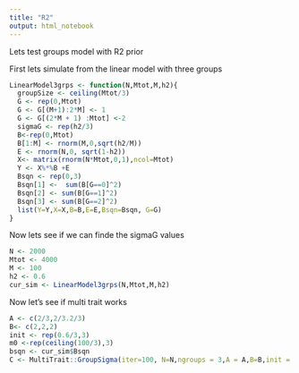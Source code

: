 ```yaml
---
title: "R2"
output: html_notebook
---
```


Lets test groups model with R2 prior

First lets simulate from the linear model with three groups

```r
LinearModel3grps <- function(N,Mtot,M,h2){
  groupSize <- ceiling(Mtot/3)
  G <- rep(0,Mtot)
  G <- G[(M+1):2*M] <- 1
  G <- G[(2*M + 1) :Mtot] <-2
  sigmaG <- rep(h2/3)
  B<-rep(0,Mtot)
  B[1:M] <- rnorm(M,0,sqrt(h2/M))
  E <- rnorm(N,0, sqrt(1-h2))
  X<- matrix(rnorm(N*Mtot,0,1),ncol=Mtot)
  Y <- X%*%B +E
  Bsqn <- rep(0,3)
  Bsqn[1] <-  sum(B[G==0]^2)
  Bsqn[2] <- sum(B[G==1]^2)
  Bsqn[3] <- sum(B[G==2]^2)
  list(Y=Y,X=X,B=B,E=E,Bsqn=Bsqn, G=G)
}
```

Now lets see if we can finde the sigmaG values

```r
N <- 2000
Mtot <- 4000
M <- 100
h2 <- 0.6
cur_sim <- LinearModel3grps(N,Mtot,M,h2)
```


Now let's see if multi trait works
```r
A <- c(2/3,2/3.2/3)
B<- c(2,2,2)
init <- rep(0.6/3,3)
m0 <-rep(ceiling(100/3),3)
bsqn <- cur_sim$Bsqn
C <- MultiTrait::GroupSigma(iter=100, N=N,ngroups = 3,A = A,B=B,init = init,m0 = m0,bsqn = bsqn)
```

